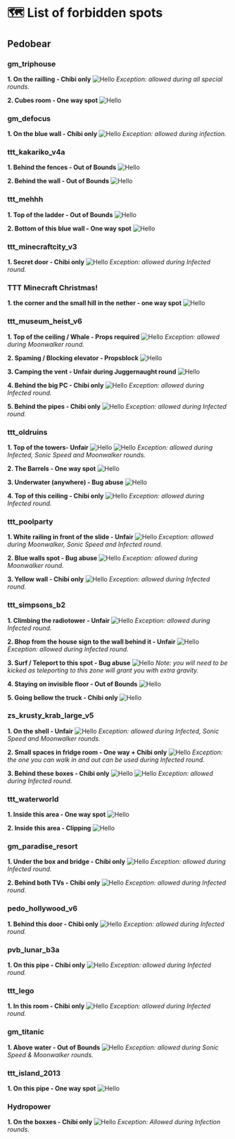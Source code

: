
# 🗺 List of forbidden spots
## Pedobear
### gm_triphouse
**1. On the railling - Chibi only**
<Image src="/spots/triphouse1.png" alt="Hello" width={500} height={500} />
*Exception: allowed during all special rounds.*

**2. Cubes room - One way spot**
<Image src="/spots/triphouse2.png" alt="Hello" width={500} height={500} />

### gm_defocus
**1. On the blue wall - Chibi only**
<Image src="/spots/defocus_wall.png" alt="Hello" width={500} height={500} />
*Exception: allowed during infection.*

### ttt_kakariko_v4a
**1. Behind the fences - Out of Bounds**
<Image src="/spots/kaka1.png" alt="Hello" width={500} height={500} />

**2. Behind the wall - Out of Bounds**
<Image src="/spots/kaka2.png" alt="Hello" width={500} height={500} />

### ttt_mehhh
**1. Top of the ladder - Out of Bounds**
<Image src="/spots/mehh2_fixed.png" alt="Hello" width={500} height={500} />

**2. Bottom of this blue wall - One way spot**
<Image src="/spots/mehh3.png" alt="Hello" width={500} height={500} />

### ttt_minecraftcity_v3
**1. Secret door - Chibi only**
<Image src="/spots/city1.png" alt="Hello" width={500} height={500} />
*Exception: allowed during Infected round.*

### TTT Minecraft Christmas!
**1. the corner and the small hill in the nether - one way spot**
<Image src="/spots/minecraft_christmas_nether.png" alt="Hello" width={500} height={500} />

### ttt_museum_heist_v6
**1. Top of the ceiling / Whale - Props required**
<Image src="/spots/mus1.png" alt="Hello" width={500} height={500} />
*Exception: allowed during Moonwalker round.*

**2. Spaming / Blocking elevator - Propsblock**
<Image src="/spots/mus2.png" alt="Hello" width={500} height={500} />

**3. Camping the vent - Unfair during Juggernaught round**
<Image src="/spots/mus3.png" alt="Hello" width={500} height={500} />

**4. Behind the big PC - Chibi only**
<Image src="/spots/mus4.png" alt="Hello" width={500} height={500} />
*Exception: allowed during Infected round.*

**5. Behind the pipes - Chibi only**
<Image src="/spots/mus5.png" alt="Hello" width={500} height={500} />
*Exception: allowed during Infected round.*

### ttt_oldruins
**1. Top of the towers- Unfair**
<Image src="/spots/old1.png" alt="Hello" width={500} height={500} />
<Image src="/spots/old4.png" alt="Hello" width={500} height={500} />
*Exception: allowed during Infected, Sonic Speed and Moonwalker rounds.*

**2. The Barrels - One way spot**
<Image src="/spots/old2.png" alt="Hello" width={500} height={500} />

**3. Underwater (anywhere) - Bug abuse**
<Image src="/spots/old5.png" alt="Hello" width={500} height={500} />

**4. Top of this ceiling - Chibi only**
<Image src="/spots/old6.png" alt="Hello" width={500} height={500} />
*Exception: allowed during Infected round.*

### ttt_poolparty
**1. White railing in front of the slide - Unfair**
<Image src="/spots/water1.png" alt="Hello" width={500} height={500} />
*Exception: allowed during Moonwalker, Sonic Speed and Infected round.*

**2. Blue walls spot - Bug abuse**
<Image src="/spots/water2_fixed.png" alt="Hello" width={500} height={500} />
*Exception: allowed during Moonwalker round.*

**3. Yellow wall - Chibi only**
<Image src="/spots/water3.png" alt="Hello" width={500} height={500} />
*Exception: allowed during Infected round.*

### ttt_simpsons_b2
**1. Climbing the radiotower - Unfair**
<Image src="/spots/sims1.png" alt="Hello" width={500} height={500} />
*Exception: allowed during Infected round.*

**2. Bhop from the house sign to the wall behind it - Unfair**
<Image src="/spots/sims2.png" alt="Hello" width={500} height={500} />
*Exception: allowed during Infected round.*

**3. Surf / Teleport to this spot - Bug abuse**
<Image src="/spots/sims3.png" alt="Hello" width={500} height={500} />
*Note: you will need to be kicked as teleporting to this zone will grant you with extra gravity.*

**4. Staying on invisible floor - Out of Bounds**
<Image src="/spots/sims4.png" alt="Hello" width={500} height={500} />

**5. Going bellow the truck - Chibi only**
<Image src="/spots/sims5.png" alt="Hello" width={500} height={500} />

### zs_krusty_krab_large_v5
**1. On the shell - Unfair**
<Image src="/spots/krusty1.png" alt="Hello" width={500} height={500} />
*Exception: allowed during Infected, Sonic Speed and Moonwalker rounds.*

**2. Small spaces in fridge room - One way + Chibi only**
<Image src="/spots/krusty2.png" alt="Hello" width={500} height={500} />
*Exception: the one you can walk in and out can be used during Infected round.*

**3. Behind these boxes - Chibi only**
<Image src="/spots/krusty3.png" alt="Hello" width={500} height={500} />
<Image src="/spots/krusty4.png" alt="Hello" width={500} height={500} />
*Exception: allowed during Infected round.*

### ttt_waterworld
**1. Inside this area - One way spot**
<Image src="/spots/pool1.png" alt="Hello" width={500} height={500} />

**2. Inside this area - Clipping**
<Image src="/spots/pool2.png" alt="Hello" width={500} height={500} />

### gm_paradise_resort
**1. Under the box and bridge - Chibi only**
<Image src="/spots/paradise1.png" alt="Hello" width={500} height={500} />
*Exception: allowed during Infected round.*

**2. Behind both TVs - Chibi only**
<Image src="/spots/paradise2.png" alt="Hello" width={500} height={500} />
*Exception: allowed during Infected round.*

### pedo_hollywood_v6
**1. Behind this door - Chibi only**
<Image src="/spots/holly.png" alt="Hello" width={500} height={500} />
*Exception: allowed during Infected round.*

### pvb_lunar_b3a
**1. On this pipe - Chibi only**
<Image src="/spots/lunar.png" alt="Hello" width={500} height={500} />
*Exception: allowed during Infected round.*

### ttt_lego
**1. In this room - Chibi only**
<Image src="/spots/lego.png" alt="Hello" width={500} height={500} />
*Exception: allowed during Infected round.*

### gm_titanic
**1. Above water - Out of Bounds**
<Image src="/spots/titanic.png" alt="Hello" width={500} height={500} />
*Exception: allowed during Sonic Speed & Moonwalker rounds.*

### ttt_island_2013
**1. On this pipe - One way spot**
<Image src="/spots/island.png" alt="Hello" width={500} height={500} />

### Hydropower
**1. On the boxxes - Chibi only**
<Image src="/spots/Hydropower_boxes.png" alt="Hello" width={500} height={500} />
*Exception: Allowed during Infection rounds.*
